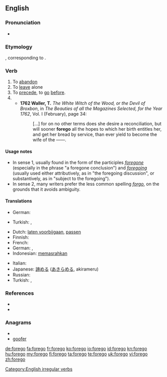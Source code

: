 ==English==

===Pronunciation===
* {{a|UK}} {{IPA|/fɔːˈɡəʊ/}}

===Etymology===
{{etyl|ang}} {{term|foregan|foregān}}, corresponding to {{prefix|fore|go}}.

===Verb===
{{en-verb|foregoes|foregoing|forewent|foregone}}

# To [[abandon]]
# To [[leave]] alone
# To [[precede]], to [[go]] [[before]].
# {{alternative spelling of|[[forgo]]}}
#* '''1762 Waller, T.''' ''The White Witch of the Wood, or the Devil of Broxbon'', in ''The Beauties of all the Magazines Selected, for the Year 1762'', Vol. I (February), page 34:
#*: [&hellip;] for on no other terms does she desire a reconciliation, but will sooner '''forego''' all the hopes to which her birth entitles her, and get her bread by service, than ever yield to become the wife of the ——.

====Usage notes====
* In sense 1, usually found in the form of the participles ''[[foregone]]'' (especially in the phrase "a foregone conclusion") and ''[[foregoing]]'' (usually used either attributively, as in "the foregoing discussion", or substantively, as in "subject to the foregoing").
* In sense 2, many writers prefer the less common spelling ''[[forgo]]'', on the grounds that it avoids ambiguity.

====Translations====
{{trans-top|to abandon}}
* German: {{t|de|verzichten auf}}
{{trans-mid}}
* Turkish: {{t|tr|bırakmak}}, {{t|tr|vazgeçmek}}
{{trans-bottom}}

{{trans-top|to leave alone}}
{{trans-mid}}
{{trans-bottom}}

{{trans-top|to precede}}
* Dutch: [[laten voorbijgaan]], [[passen]]
* Finnish: {{t+|fi|edeltää}}
* French: {{t+|fr|précéder}}
* German: {{t|de|vorangehen}}, {{t|de|vorhergehen}}
* Indonesian: [[pasrah|memasrahkan]]
{{trans-mid}}
* Italian: {{t+|it|precedere}}
* Japanese: [[諦める]] ([[あきらめる]], akirameru)
* Russian: {{t|ru|предшествовать|sc=Cyrl|tr=pr'edšéstvovat'}} {{impf}}
* Turkish: {{t|tr|önce gelmek}}, {{t|tr|önce gitmek}}
{{trans-bottom}}

===References===
* {{R:Century 1911}}
* {{R:Webster 1913}}

===Anagrams===
* {{alphagram|efgoor}}
* [[goofer#English|goofer]]

[[Category:English irregular verbs]]

[[de:forego]]
[[fa:forego]]
[[fr:forego]]
[[ko:forego]]
[[io:forego]]
[[id:forego]]
[[kn:forego]]
[[hu:forego]]
[[my:forego]]
[[fi:forego]]
[[ta:forego]]
[[te:forego]]
[[uk:forego]]
[[vi:forego]]
[[zh:forego]]